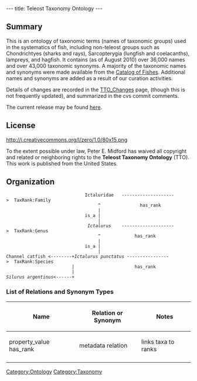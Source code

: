 ---
title: Teleost Taxonomy Ontology
---

==Summary==
This is an ontology of taxonomic terms (names of taxonomic groups) used in the systematics of fish, including non-teleost groups such as Chondrichtyes (sharks and rays), Sarcopterygia (lungfish and coelacanths), lampreys, and hagfish.  It contains (as of August 2010) over 36,000 names and over 43,000 taxonomic synonyms.  A majority of the taxonomic names and synonyms were made available from the [http://research.calacademy.org/redirect?url=http://researcharchive.calacademy.org/research/ichthyology/catalog/fishcatmain.asp Catalog of Fishes].  Additional names and synonyms are added as a result of our curation activities.

Details of changes are recorded in the [[TTO_Changes]] page, (though this is not frequently updated), and summarized in the cvs commit comments.  

The current release may be found [http://obo.cvs.sourceforge.net/viewvc/obo/obo/ontology/taxonomy/teleost_taxonomy.obo here].

==License==
<span class="plainlinks">[http://creativecommons.org/publicdomain/zero/1.0/ http://i.creativecommons.org/l/zero/1.0/80x15.png]</span>


To the extent possible under law, Peter E. Midford has waived all copyright and related or neighboring rights to the '''Teleost Taxonomy Ontology''' (TTO). This work is published from  the United States.

==Organization==



                               Ictaluridae   -------------------->  TaxRank:Family
                                    ^               has_rank
                                    |
                               is_a |
                                    |
                                ''Ictalurus''    -------------------->  TaxRank:Genus
                                    ^             has_rank
                                    |
                               is_a |
                                    |
 Channel catfish <--------+''Ictalurus punctatus'' ---------------->  TaxRank:Species
                          |                       has_rank
                          |
 ''Silurus argentinus''<------+

===List of Relations and Synonym Types===
{|border="1" cellpadding="3" cellspacing="3"
!Name
!Relation or Synonym
!Notes
|-
|property_value has_rank || metadata relation || links taxa to ranks
|-
|}

[[Category:Ontology]]
[[Category:Taxonomy]]